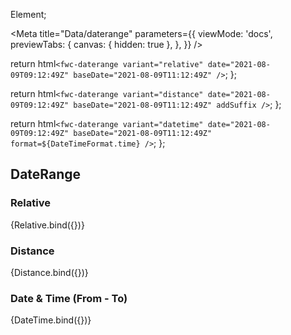 Element;

<Meta
  title="Data/daterange"
  parameters={{
    viewMode: 'docs',
    previewTabs: {
      canvas: { hidden: true },
    },
  }}
/>

  return html`<fwc-daterange variant="relative" date="2021-08-09T09:12:49Z" baseDate="2021-08-09T11:12:49Z" />`;
};

  return html`<fwc-daterange
    variant="distance"
    date="2021-08-09T09:12:49Z"
    baseDate="2021-08-09T11:12:49Z"
    addSuffix
  />`;
};

  return html`<fwc-daterange
    variant="datetime"
    date="2021-08-09T09:12:49Z"
    baseDate="2021-08-09T11:12:49Z"
    format=${DateTimeFormat.time}
  />`;
};

## DateRange

### Relative

<Canvas>
  <Story name="default" args={{}}>
    {Relative.bind({})}
  </Story>
</Canvas>

### Distance

<Canvas>
  <Story name="distance" args={{}}>
    {Distance.bind({})}
  </Story>
</Canvas>

### Date & Time (From - To)

<Canvas>
  <Story name="datetime" args={{}}>
    {DateTime.bind({})}
  </Story>
</Canvas>
